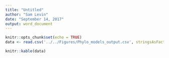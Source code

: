 ```yaml
---
title: "Untitled"
author: "Sam Levin"
date: "September 14, 2017"
output: word_document
---
```


```r
knitr::opts_chunk$set(echo = TRUE)
data <- read.csv('../../Figures/Phylo_models_output.csv', stringsAsFactors = F)
```


```r
knitr::kable(data)
```

